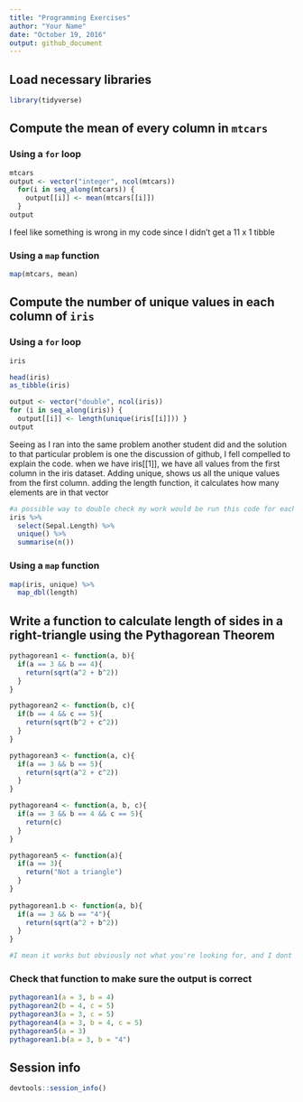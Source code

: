 ```yaml
---
title: "Programming Exercises"
author: "Your Name"
date: "October 19, 2016"
output: github_document
---
```


## Load necessary libraries

```r
library(tidyverse)
```

## Compute the mean of every column in `mtcars`

### Using a `for` loop

```r
mtcars
output <- vector("integer", ncol(mtcars))
  for(i in seq_along(mtcars)) {
    output[[i]] <- mean(mtcars[[i]])
  }
output
```

I feel like something is wrong in my code since I didn't get a 11 x 1 tibble

### Using a `map` function

```r
map(mtcars, mean)
```

## Compute the number of unique values in each column of `iris`

### Using a `for` loop

```r
iris

head(iris)
as_tibble(iris)
```

```r
output <- vector("double", ncol(iris))
for (i in seq_along(iris)) { 
  output[[i]] <- length(unique(iris[[i]])) }
output
```

Seeing as I ran into the same problem another student did and the solution to that particular problem is one the discussion of github, I fell compelled to explain the code. when we have iris[[1]], we have all values from the first column in the iris dataset. Adding unique, shows us all the unique values from the first column. adding the length function, it calculates how many elements are in that vector

```r
#a possible way to double check my work would be run this code for each column
iris %>%
  select(Sepal.Length) %>%
  unique() %>%
  summarise(n())
```

### Using a `map` function

```r
map(iris, unique) %>%
  map_dbl(length)

```

## Write a function to calculate length of sides in a right-triangle using the Pythagorean Theorem

```r
pythagorean1 <- function(a, b){
  if(a == 3 && b == 4){
    return(sqrt(a^2 + b^2))
  }
}

pythagorean2 <- function(b, c){
  if(b == 4 && c == 5){
    return(sqrt(b^2 + c^2))
  }
}

pythagorean3 <- function(a, c){
  if(a == 3 && b == 5){
    return(sqrt(a^2 + c^2))
  }
}

pythagorean4 <- function(a, b, c){
  if(a == 3 && b == 4 && c == 5){
    return(c)
  }
}

pythagorean5 <- function(a){
  if(a == 3){
    return("Not a triangle")
  }
}
 
pythagorean1.b <- function(a, b){
  if(a == 3 && b == "4"){
    return(sqrt(a^2 + b^2))
  }
}

#I mean it works but obviously not what you're looking for, and I dont know how to figure this out.
```

### Check that function to make sure the output is correct

```r
pythagorean1(a = 3, b = 4)
pythagorean2(b = 4, c = 5)
pythagorean3(a = 3, c = 5)
pythagorean4(a = 3, b = 4, c = 5)
pythagorean5(a = 3)
pythagorean1.b(a = 3, b = "4")
```

## Session info

```r
devtools::session_info()
```


